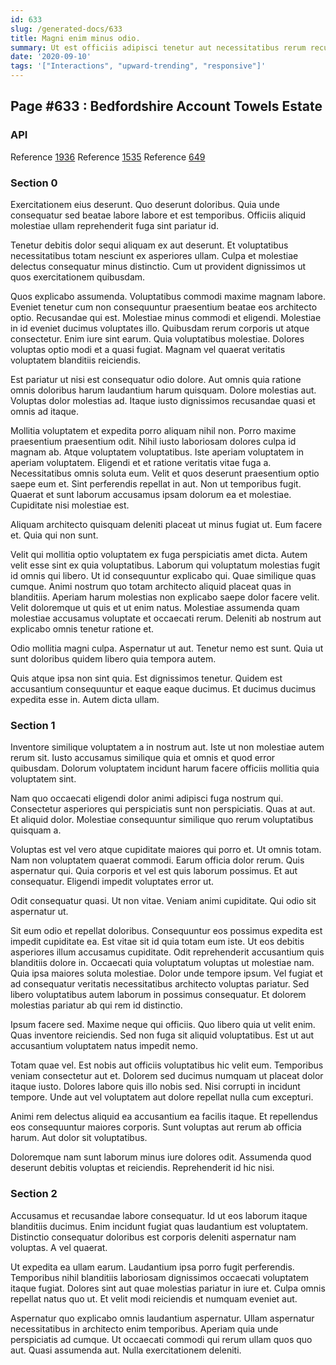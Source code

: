 ```yaml
---
id: 633
slug: /generated-docs/633
title: Magni enim minus odio.
summary: Ut est officiis adipisci tenetur aut necessitatibus rerum recusandae maiores.
date: '2020-09-10'
tags: '["Interactions", "upward-trending", "responsive"]'
---
```


## Page #633 : Bedfordshire Account Towels Estate
### API



Reference [1936](/generated-docs/1936)
Reference [1535](/generated-docs/1535)
Reference [649](/generated-docs/649)


### Section 0
Exercitationem eius deserunt. Quo deserunt doloribus. Quia unde consequatur sed beatae labore labore et est temporibus. Officiis aliquid molestiae ullam reprehenderit fuga sint pariatur id.
 Tenetur debitis dolor sequi aliquam ex aut deserunt. Et voluptatibus necessitatibus totam nesciunt ex asperiores ullam. Culpa et molestiae delectus consequatur minus distinctio. Cum ut provident dignissimos ut quos exercitationem quibusdam.
 Quos explicabo assumenda. Voluptatibus commodi maxime magnam labore. Eveniet tenetur cum non consequuntur praesentium beatae eos architecto optio. Recusandae qui est. Molestiae minus commodi et eligendi.
Molestiae in id eveniet ducimus voluptates illo. Quibusdam rerum corporis ut atque consectetur. Enim iure sint earum. Quia voluptatibus molestiae. Dolores voluptas optio modi et a quasi fugiat. Magnam vel quaerat veritatis voluptatem blanditiis reiciendis.
 Est pariatur ut nisi est consequatur odio dolore. Aut omnis quia ratione omnis doloribus harum laudantium harum quisquam. Dolore molestias aut. Voluptas dolor molestias ad. Itaque iusto dignissimos recusandae quasi et omnis ad itaque.
 Mollitia voluptatem et expedita porro aliquam nihil non. Porro maxime praesentium praesentium odit. Nihil iusto laboriosam dolores culpa id magnam ab. Atque voluptatem voluptatibus. Iste aperiam voluptatem in aperiam voluptatem. Eligendi et et ratione veritatis vitae fuga a.
Necessitatibus omnis soluta eum. Velit et quos deserunt praesentium optio saepe eum et. Sint perferendis repellat in aut. Non ut temporibus fugit. Quaerat et sunt laborum accusamus ipsam dolorum ea et molestiae. Cupiditate nisi molestiae est.
 Aliquam architecto quisquam deleniti placeat ut minus fugiat ut. Eum facere et. Quia qui non sunt.
 Velit qui mollitia optio voluptatem ex fuga perspiciatis amet dicta. Autem velit esse sint ex quia voluptatibus. Laborum qui voluptatum molestias fugit id omnis qui libero. Ut id consequuntur explicabo qui.
Quae similique quas cumque. Animi nostrum quo totam architecto aliquid placeat quas in blanditiis. Aperiam harum molestias non explicabo saepe dolor facere velit. Velit doloremque ut quis et ut enim natus. Molestiae assumenda quam molestiae accusamus voluptate et occaecati rerum. Deleniti ab nostrum aut explicabo omnis tenetur ratione et.
 Odio mollitia magni culpa. Aspernatur ut aut. Tenetur nemo est sunt. Quia ut sunt doloribus quidem libero quia tempora autem.
 Quis atque ipsa non sint quia. Est dignissimos tenetur. Quidem est accusantium consequuntur et eaque eaque ducimus. Et ducimus ducimus expedita esse in. Autem dicta ullam.
### Section 1
Inventore similique voluptatem a in nostrum aut. Iste ut non molestiae autem rerum sit. Iusto accusamus similique quia et omnis et quod error quibusdam. Dolorum voluptatem incidunt harum facere officiis mollitia quia voluptatem sint.
 Nam quo occaecati eligendi dolor animi adipisci fuga nostrum qui. Consectetur asperiores qui perspiciatis sunt non perspiciatis. Quas at aut. Et aliquid dolor. Molestiae consequuntur similique quo rerum voluptatibus quisquam a.
 Voluptas est vel vero atque cupiditate maiores qui porro et. Ut omnis totam. Nam non voluptatem quaerat commodi. Earum officia dolor rerum. Quis aspernatur qui.
Quia corporis et vel est quis laborum possimus. Et aut consequatur. Eligendi impedit voluptates error ut.
 Odit consequatur quasi. Ut non vitae. Veniam animi cupiditate. Qui odio sit aspernatur ut.
 Sit eum odio et repellat doloribus. Consequuntur eos possimus expedita est impedit cupiditate ea. Est vitae sit id quia totam eum iste. Ut eos debitis asperiores illum accusamus cupiditate. Odit reprehenderit accusantium quis blanditiis dolore in.
Occaecati quia voluptatum voluptas ut molestiae nam. Quia ipsa maiores soluta molestiae. Dolor unde tempore ipsum. Vel fugiat et ad consequatur veritatis necessitatibus architecto voluptas pariatur. Sed libero voluptatibus autem laborum in possimus consequatur. Et dolorem molestias pariatur ab qui rem id distinctio.
 Ipsum facere sed. Maxime neque qui officiis. Quo libero quia ut velit enim. Quas inventore reiciendis. Sed non fuga sit aliquid voluptatibus. Est ut aut accusantium voluptatem natus impedit nemo.
 Totam quae vel. Est nobis aut officiis voluptatibus hic velit eum. Temporibus veniam consectetur aut et. Dolorem sed ducimus numquam ut placeat dolor itaque iusto.
Dolores labore quis illo nobis sed. Nisi corrupti in incidunt tempore. Unde aut vel voluptatem aut dolore repellat nulla cum excepturi.
 Animi rem delectus aliquid ea accusantium ea facilis itaque. Et repellendus eos consequuntur maiores corporis. Sunt voluptas aut rerum ab officia harum. Aut dolor sit voluptatibus.
 Doloremque nam sunt laborum minus iure dolores odit. Assumenda quod deserunt debitis voluptas et reiciendis. Reprehenderit id hic nisi.
### Section 2
Accusamus et recusandae labore consequatur. Id ut eos laborum itaque blanditiis ducimus. Enim incidunt fugiat quas laudantium est voluptatem. Distinctio consequatur doloribus est corporis deleniti aspernatur nam voluptas. A vel quaerat.
 Ut expedita ea ullam earum. Laudantium ipsa porro fugit perferendis. Temporibus nihil blanditiis laboriosam dignissimos occaecati voluptatem itaque fugiat. Dolores sint aut quae molestias pariatur in iure et. Culpa omnis repellat natus quo ut. Et velit modi reiciendis et numquam eveniet aut.
 Aspernatur quo explicabo omnis laudantium aspernatur. Ullam aspernatur necessitatibus in architecto enim temporibus. Aperiam quia unde perspiciatis ad cumque. Ut occaecati commodi qui rerum ullam quos quo aut. Quasi assumenda aut. Nulla exercitationem deleniti.
